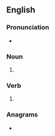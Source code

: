 {{also|Lucks}}
==English==

===Pronunciation===
* {{rhymes|ʌks|lang=en}}

===Noun===
{{head|en|noun plural form}}

# {{plural of|luck|lang=en}}

===Verb===
{{head|en|verb form}}

# {{en-third-person singular of|luck}}

===Anagrams===
* {{anagrams|en|sculk}}